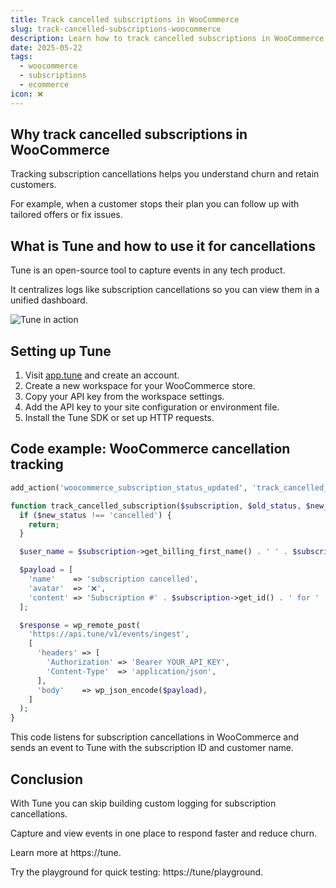 ```yaml
---
title: Track cancelled subscriptions in WooCommerce
slug: track-cancelled-subscriptions-woocommerce
description: Learn how to track cancelled subscriptions in WooCommerce using Tune for real-time monitoring and improved customer retention insights.
date: 2025-05-22
tags:
  - woocommerce
  - subscriptions
  - ecommerce
icon: ❌
---
```


## Why track cancelled subscriptions in WooCommerce

Tracking subscription cancellations helps you understand churn and retain customers.

For example, when a customer stops their plan you can follow up with tailored offers or fix issues.

## What is Tune and how to use it for cancellations

Tune is an open-source tool to capture events in any tech product.

It centralizes logs like subscription cancellations so you can view them in a unified dashboard.

![Tune in action](https://tune/images/misc/ops-usage.jpg)

## Setting up Tune

1. Visit [app.tune](https://app.tune) and create an account.
2. Create a new workspace for your WooCommerce store.
3. Copy your API key from the workspace settings.
4. Add the API key to your site configuration or environment file.
5. Install the Tune SDK or set up HTTP requests.

## Code example: WooCommerce cancellation tracking

```php
add_action('woocommerce_subscription_status_updated', 'track_cancelled_subscription', 10, 3);

function track_cancelled_subscription($subscription, $old_status, $new_status) {
  if ($new_status !== 'cancelled') {
    return;
  }

  $user_name = $subscription->get_billing_first_name() . ' ' . $subscription->get_billing_last_name();

  $payload = [
    'name'    => 'subscription cancelled',
    'avatar'  => '❌',
    'content' => 'Subscription #' . $subscription->get_id() . ' for ' . $user_name . ' was cancelled',
  ];

  $response = wp_remote_post(
    'https://api.tune/v1/events/ingest',
    [
      'headers' => [
        'Authorization' => 'Bearer YOUR_API_KEY',
        'Content-Type'  => 'application/json',
      ],
      'body'    => wp_json_encode($payload),
    ]
  );
}
```

This code listens for subscription cancellations in WooCommerce and sends an event to Tune with the subscription ID and customer name.

## Conclusion

With Tune you can skip building custom logging for subscription cancellations.

Capture and view events in one place to respond faster and reduce churn.

Learn more at https://tune.

Try the playground for quick testing: https://tune/playground.
